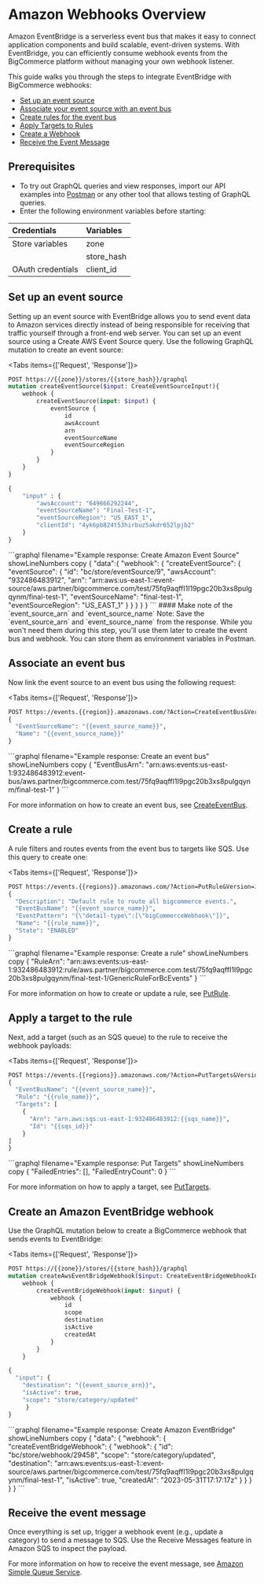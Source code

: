 # Amazon Webhooks Overview 

Amazon EventBridge is a serverless event bus that makes it easy to connect application components and build scalable, event-driven systems. With EventBridge, you can efficiently consume webhook events from the BigCommerce platform without managing your own webhook listener.

This guide walks you through the steps to integrate EventBridge with BigCommerce webhooks:

* [Set up an event source](#set-up-an-event-source) 
* [Associate your event source with an event bus](#associate-an-event-bus) 
* [Create rules for the event bus](#create-a-rule)
* [Apply Targets to Rules](#apply-a-target-to-the-rule)
* [Create a Webhook](#create-an-amazon-eventbridge-webhook)
* [Receive the Event Message](#receive-the-event-message)

## Prerequisites

- To try out GraphQL queries and view responses, import our API examples into [Postman](https://www.getpostman.com/) or any other tool that allows testing of GraphQL queries. 
- Enter the following environment variables before starting:

| Credentials        | Variables               |
|:-------------------|:------------------------|
| Store variables    | zone                    |
|                    | store_hash              |
| OAuth credentials  | client_id               |



## Set up an event source 

Setting up an event source with EventBridge allows you to send event data to Amazon services directly instead of being responsible for receiving that traffic yourself through a front-end web server. You can set up an event source using a Create AWS Event Source query. Use the following GraphQL mutation to create an event source:

<Tabs items={['Request', 'Response']}>
<Tab>
```graphql filename="Example query: Create Amazon Event Source" showLineNumbers copy
POST https://{{zone}}/stores/{{store_hash}}/graphql
mutation createEventSource($input: CreateEventSourceInput!){
    webhook {
        createEventSource(input: $input) {
            eventSource {
                id
                awsAccount
                arn
                eventSourceName
                eventSourceRegion
            }
        }
    }
}
```

```graphql filename="GraphQL variables" showLineNumbers copy
{
    "input" : { 
        "awsAccount": "649666292244",
        "eventSourceName": "Final-Test-1",
        "eventSourceRegion": "US_EAST_1",
        "clientId": "4yk6pb824t53hirbuz5akdr652lpjb2"
    }
}
```
</Tab>
<Tab>
```graphql filename="Example response: Create Amazon Event Source" showLineNumbers copy
{
  "data":{
    "webhook": {
       "createEventSource": {
          "eventSource": {
              "id": "bc/store/eventSource/9",
              "awsAccount": "932486483912",
              "arn": "arn:aws:us-east-1::event-source/aws.partner/bigcommerce.com/test/75fq9aqffI1I19pgc20b3xs8pulgqynm/final-test-1",
              "eventSourceName": "final-test-1",
              "eventSourceRegion": "US_EAST_1"
              }
            }
          }
        }
}
```
</Tab>
</Tabs>

<Callout type="info">
#### Make note of the `event_source_arn` and `event_source_name`
Note: Save the `event_source_arn` and `event_source_name` from the response. While you won't need them during this step, you'll use them later to create the event bus and webhook. You can store them as environment variables in Postman.
</Callout>

## Associate an event bus 

Now link the event source to an event bus using the following request:

<Tabs items={['Request', 'Response']}>
<Tab>
```graphql filename="Example query: Create an Amazon event bus" showLineNumbers copy
POST https://events.{{region}}.amazonaws.com/?Action=CreateEventBus&Version=2015-10-07
{
  "EventSourceName": "{{event_source_name}}",
  "Name": "{{event_source_name}}"
}
```
</Tab>
<Tab>
```graphql filename="Example response: Create an event bus" showLineNumbers copy
{
  "EventBusArn": "arn:aws:events:us-east-1:932486483912:event-bus/aws.partner/bigcommerce.com.test/75fq9aqffI1I9pgc20b3xs8pulgqynm/final-test-1"
}
```
</Tab>
</Tabs>

For more information on how to create an event bus, see [CreateEventBus](https://docs.aws.amazon.com/eventbridge/latest/APIReference/API_CreateEventBus.html).

## Create a rule 

A rule filters and routes events from the event bus to targets like SQS. Use this query to create one:

<Tabs items={['Request', 'Response']}>
<Tab>
```graphql filename="Example query: Create a rule" showLineNumbers copy
POST https://events.{{regions}}.amazonaws.com/?Action=PutRule&Version=2015-10-07
{
  "Description": "Default rule to route all bigcommerce events.",
  "EventBusName": "{{event_source_name}}",
  "EventPattern": "{\"detail-type\":[\"bigCommerceWebhook\"]}",
  "Name": "{{rule_name}}",
  "State": "ENABLED"
}
```
</Tab>
<Tab>
```graphql filename="Example response: Create a rule" showLineNumbers copy
{
  "RuleArn": "arn:aws:events:us-east-1:932486483912:rule/aws.partner/bigcommerce.com.test/75fq9aqffI1I9pgc20b3xs8pulgqynm/final-test-1/GenericRuleForBcEvents"
}
```
</Tab>
</Tabs>

For more information on how to create or update a rule, see [PutRule](https://docs.aws.amazon.com/eventbridge/latest/APIReference/API_PutRule.html).

## Apply a target to the rule 

Next, add a target (such as an SQS queue) to the rule to receive the webhook payloads:

<Tabs items={['Request', 'Response']}>
<Tab>
```graphql filename="Example query: Put Targets" showLineNumbers copy
POST https://events.{{regions}}.amazonaws.com/?Action=PutTargets&Version=2015-10-07
{
  "EventBusName": "{{event_source_name}}",
  "Rule": "{{rule_name}}",
  "Targets": [
    {
      "Arn": "arn.aws:sqs:us-east-1:932486483912:{{sqs_name}}",
      "Id": "{{sqs_id}}"
    }
]
}
```
</Tab>
<Tab>
```graphql filename="Example response: Put Targets" showLineNumbers copy
{
  "FailedEntries": [],
  "FailedEntryCount": 0
}
```
</Tab>
</Tabs>

For more information on how to apply a target, see [PutTargets](https://docs.aws.amazon.com/eventbridge/latest/APIReference/API_PutTargets.html).

## Create an Amazon EventBridge webhook 

Use the GraphQL mutation below to create a BigCommerce webhook that sends events to EventBridge:

<Tabs items={['Request', 'Response']}>
<Tab>
```graphql filename="Example query: Create Amazon EventBridge" showLineNumbers copy
POST https://{{zone}}/stores/{{store_hash}}/graphql
mutation createAwsEventBridgeWebhook($input: CreateEventBridgeWebhookInput!){
    webhook {
        createEventBridgeWebhook(input: $input) {
            webhook {
                id
                scope
                destination
                isActive
                createdAt 
            }
        }
    }
```

```graphql filename="GraphQL variables" showLineNumbers copy
{
  "input": {
    "destination": "{{event_source_arn}}",
    "isActive": true,
    "scope": "store/category/updated"
     }
}
```
</Tab>
<Tab>
```graphql filename="Example response: Create Amazon EventBridge" showLineNumbers copy
{
  "data": {
    "webhook": {
      "createEventBridgeWebhook": {
          "webhook": {
              "id": "bc/store/webhook/29458",
              "scope": "store/category/updated",
              "destination": "arn:aws:events:us-east-1::event-source/aws.partner/bigcommerce.com/test/75fq9aqffI1I9pgc20b3xs8pulgqynm/final-test-1",
              "isActive": true,
              "createdAt": "2023-05-31T17:17:17z"
                  }
                }
            }
          }
      }
```
</Tab>
</Tabs>

## Receive the event message 

Once everything is set up, trigger a webhook event (e.g., update a category) to send a message to SQS. Use the Receive Messages feature in Amazon SQS to inspect the payload.

For more information on how to receive the event message, see [Amazon Simple Queue Service](https://aws.amazon.com/sqs/).
